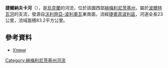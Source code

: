 '''捷爾納夫卡河'''（{{lang-uk|Тернавка}}），是[[烏克蘭|烏克蘭]]的河流，位於該國西部[[赫梅利尼茨基州|赫梅利尼茨基州]]，屬於[[波爾特瓦河_(戈倫河支流)|波爾特瓦河]]的支流，發源自[[沃利齊亞-波利奧瓦|沃利齊亞-波利奧瓦]]東南面，流經[[捷奧菲波利區|捷奧菲波利區]]，河道全長23公里，流域面積83.2平方公里。

==參考資料==
* [https://web.archive.org/web/20160324180453/http://vodgosp.km.ua/water-resources.php Уляни]

{{DEFAULTSORT:Тернавка}}
[[Category:赫梅利尼茨基州河流|Category:赫梅利尼茨基州河流]]


{{Ukraine-river-stub}}